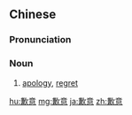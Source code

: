 ==Chinese==
{{zh-forms}}

===Pronunciation===
{{zh-pron
|m=qiànyì
|c=hip3 ji3
|mn=khiàm-ì/tw:khiám-ì
|cat=n
}}

===Noun===
{{zh-noun}}
# [[apology]], [[regret]]

[[hu:歉意]]
[[mg:歉意]]
[[ja:歉意]]
[[zh:歉意]]